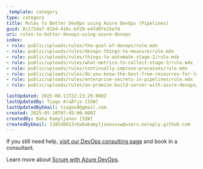 ```yaml
---
_template: category
type: category
title: Rules to Better DevOps using Azure DevOps (Pipelines)
guid: 8c171da7-81b4-416c-bf29-e47d8fe15e74
uri: rules-to-better-devops-using-azure-devops
index:
- rule: public/uploads/rules/the-goal-of-devops/rule.mdx
- rule: public/uploads/rules/devops-things-to-measure/rule.mdx
- rule: public/uploads/rules/things-to-automate-stage-2/rule.mdx
- rule: public/uploads/rules/what-metrics-to-collect-stage-3/rule.mdx
- rule: public/uploads/rules/continually-improve-processes/rule.mdx
- rule: public/uploads/rules/do-you-know-the-best-free-resources-for-learning-devops/rule.mdx
- rule: public/uploads/rules/enterprise-secrets-in-pipelines/rule.mdx
- rule: public/uploads/rules/on-premise-build-server-with-azure-devops/rule.mdx

lastUpdated: 2025-08-11T22:23:29.000Z
lastUpdatedBy: Tiago AraÃºjo [SSW]
lastUpdatedByEmail: tiagov8@gmail.com
created: 2025-05-20T07:45:00.000Z
createdBy: Baba Kamyljanov [SSW]
createdByEmail: 138548013+babakamyljanovssw@users.noreply.github.com
---
```


If you still need help, [visit our DevOps consulting page](https://www.ssw.com.au/consulting/devops) and book in a consultant.

Learn more about [Scrum with Azure DevOps](/rules-to-better-scrum-using-azure-devops).
